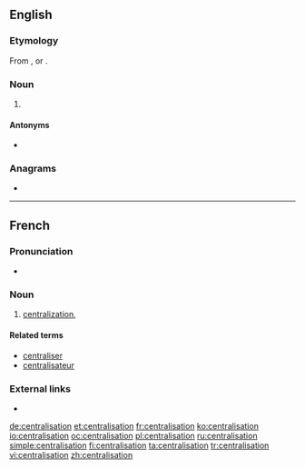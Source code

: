 ==English==

===Etymology===
From {{etyl|fr|en}} {{m|fr|centralisation}}, or {{suffix|centralise|ation|lang=en}}.

===Noun===
{{en-noun}}

# {{label|en|British spelling}} {{alternative spelling of|centralization|lang=en}}

====Antonyms====
* {{l|en|decentralisation}}

===Anagrams===
* {{l|en|intercalations}}

----

==French==

===Pronunciation===
* {{IPA|/sɑ̃t.ʁa.li.za.sjɔ̃/|lang=fr}}

===Noun===
{{fr-noun|f}}

# [[centralization]], {{l|en|centralisation}}

====Related terms====
* [[centraliser]]
* [[centralisateur]]

===External links===
* {{R:TLFi}}

[[de:centralisation]]
[[et:centralisation]]
[[fr:centralisation]]
[[ko:centralisation]]
[[io:centralisation]]
[[oc:centralisation]]
[[pl:centralisation]]
[[ru:centralisation]]
[[simple:centralisation]]
[[fi:centralisation]]
[[ta:centralisation]]
[[tr:centralisation]]
[[vi:centralisation]]
[[zh:centralisation]]
